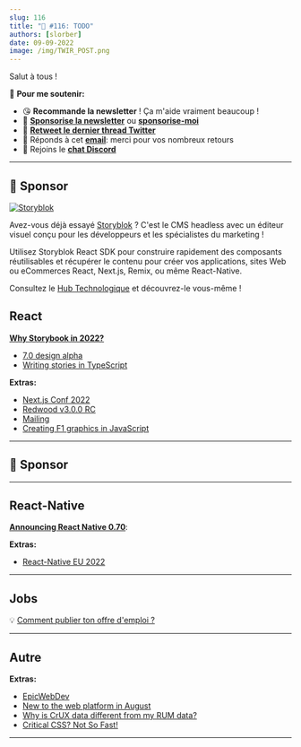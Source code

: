 ```yaml
---
slug: 116
title: "📨 #116: TODO"
authors: [slorber]
date: 09-09-2022
image: /img/TWIR_POST.png
---
```


Salut à tous !

<!-- intro TODO -->

<!-- truncate -->

🙏 **Pour me soutenir:**

- 😘 **Recommande la newsletter** ! Ça m'aide vraiment beaucoup !
- 💸 [**Sponsorise la newsletter**](https://thisweekinreact.com/fr/sponsor) ou [**sponsorise-moi**](https://github.com/sponsors/slorber)
- 🧵 [**Retweet le dernier thread Twitter**](https://slo.im/thread)
- 📨 Réponds à cet [**email**](mailto:sebastien@thisweekinreact.com): merci pour vos nombreux retours
- 💬 Rejoins le [**chat Discord**](https://thisweekinreact/discord)

<SubscribeFormEmbed />

---

## 💸 Sponsor

[![Storyblok](/emails/issues/116/storyblok.png)](https://www.storyblok.com/?utm_source=thisweekinreact&utm_medium=display&utm_campaign=AWA_SPON_TWIREACT_TRA&utm_content=thisweekinreact_fr)

Avez-vous déjà essayé [Storyblok](https://www.storyblok.com/?utm_source=thisweekinreact&utm_medium=display&utm_campaign=AWA_SPON_TWIREACT_TRA&utm_content=thisweekinreact_fr) ? C'est le CMS headless avec un éditeur visuel conçu pour les développeurs et les spécialistes du marketing !

Utilisez Storyblok React SDK pour construire rapidement des composants réutilisables et récupérer le contenu pour créer vos applications, sites Web ou eCommerces React, Next.js, Remix, ou même React-Native.

Consultez le [Hub Technologique](https://www.storyblok.com/technologies?utm_source=thisweekinreact&utm_medium=display&utm_campaign=AWA_SPON_TWIREACT_TRA&utm_content=thisweekinreact_fr) et découvrez-le vous-même !

## React

[**Why Storybook in 2022?**](https://storybook.js.org/blog/why-storybook-in-2022/)

- [7.0 design alpha](https://storybook.js.org/blog/7-0-design-alpha/)
- [Writing stories in TypeScript](https://storybook.js.org/blog/writing-stories-in-typescript/)

**Extras:**

- [Next.js Conf 2022](https://vercel.com/blog/nextjs-conf-2022)
- [Redwood v3.0.0 RC](https://community.redwoodjs.com/t/redwood-v3-0-0-rc-is-now-available/3836)
- [Mailing](https://www.mailing.run/)
- [Creating F1 graphics in JavaScript](https://www.youtube.com/watch?v=sA-X0Bw_7Gg)

---

## 💸 Sponsor

---

## React-Native

[**Announcing React Native 0.70**](https://reactnative.dev/blog/2022/09/05/version-070):

**Extras:**

- [React-Native EU 2022](https://www.youtube.com/playlist?list=PLZ3MwD-soTTE-qcA0MrcvZBdmkHJSIjJX)

<SubscribeFormEmbed />

---

## Jobs

💡 [Comment publier ton offre d'emploi ?](https://thisweekinreact.com/fr/sponsor)

---

## Autre

**Extras:**

- [EpicWebDev](https://www.epicweb.dev/)
- [New to the web platform in August](https://web.dev/web-platform-08-2022/)
- [Why is CrUX data different from my RUM data?](https://web.dev/crux-and-rum-differences/)
- [Critical CSS? Not So Fast!](https://csswizardry.com/2022/09/critical-css-not-so-fast/)

---

<!-- meme TODO -->
